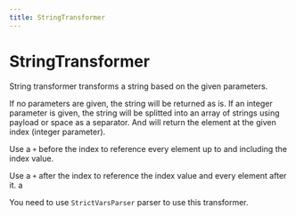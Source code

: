 ```yaml
---
title: StringTransformer
---
```


# StringTransformer


String transformer transforms a string based on the given parameters.

If no parameters are given, the string will be returned as is.
If an integer parameter is given, the string will be splitted into an array of strings using payload or space as a separator.
And will return the element at the given index (integer parameter).

Use a `+` before the index to reference every element up to and including the index value.

Use a `+` after the index to reference the index value and every element after it.
a

<Callout type="info">You need to use `StrictVarsParser` parser to use this transformer.</Callout>

